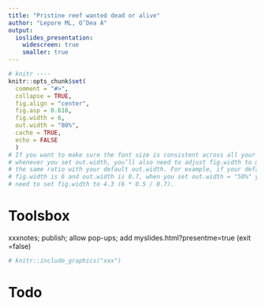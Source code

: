```yaml
---
title: "Pristine reef wanted dead or alive"
author: "Lepore ML, O’Dea A"
output:
  ioslides_presentation:
    widescreen: true
    smaller: true
---
```


```r
# knitr ----
knitr::opts_chunk$set(
  comment = "#>",
  collapse = TRUE,
  fig.align = "center",
  fig.asp = 0.618,
  fig.width = 6,
  out.width = "80%",
  cache = TRUE,
  echo = FALSE 
  )
# If you want to make sure the font size is consistent across all your figures,
# whenever you set out.width, you’ll also need to adjust fig.width to maintain
# the same ratio with your default out.width. For example, if your default
# fig.width is 6 and out.width is 0.7, when you set out.width = "50%" you’ll
# need to set fig.width to 4.3 (6 * 0.5 / 0.7).
```


# Toolsbox

<div class="notes">

xxxnotes; publish; allow pop-ups; add myslides.html?presentme=true (exit =false)

</div>

<div class="columns-2">

</div>

```r
# knitr::include_graphics("xxx")
```

# Todo

<div class="notes">



</div>

